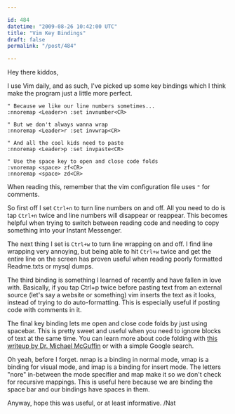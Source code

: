 ```yaml
---

id: 484
datetime: "2009-08-26 10:42:00 UTC"
title: "Vim Key Bindings"
draft: false
permalink: "/post/484"

---
```


Hey there kiddos,

I use Vim daily, and as such, I've picked up some key bindings which I think make the program just a little more perfect.

```markup
" Because we like our line numbers sometimes...
:nnoremap <Leader>n :set invnumber<CR>

" But we don't always wanna wrap
:nnoremap <Leader>r :set invwrap<CR>

" And all the cool kids need to paste
:nnoremap <Leader>p :set invpaste<CR>

" Use the space key to open and close code folds
:vnoremap <space> zf<CR>
:nnoremap <space> zd<CR>

```

When reading this, remember that the vim configuration file uses `"` for comments.

So first off I set `Ctrl+n` to turn line numbers on and off. All you need to do is tap `Ctrl+n` twice and line numbers will disappear or reappear. This becomes helpful when trying to switch between reading code and needing to copy something into your Instant Messenger.

The next thing I set is `Ctrl+w` to turn line wrapping on and off. I find line wrapping very annoying, but being able to hit `Ctrl+w` twice and get the entire line on the screen has proven useful when reading poorly formatted Readme.txts or mysql dumps.

The third binding is something I learned of recently and have fallen in love with. Basically, if you tap Ctrl\+p twice before pasting text from an external source \(let's say a website or something\) vim inserts the text as it looks, instead of trying to do auto\-formatting. This is especially useful if posting code with comments in it.

The final key binding lets me open and close code folds by just using spacebar. This is pretty sweet and useful when you need to ignore blocks of text at the same time. You can learn more about code folding with [this writeup by Dr. Michael McGuffin](http://www.dgp.toronto.edu/~mjmcguff/learn/vim/folding.txt) or with a simple Google search.

Oh yeah, before I forget. nmap is a binding in normal mode, vmap is a binding for visual mode, and imap is a binding for insert mode. The letters "nore" in\-between the mode specifier and map make it so we don't check for recursive mappings. This is useful here because we are binding the space bar and our bindings have spaces in them.

Anyway, hope this was useful, or at least informative.
/Nat

